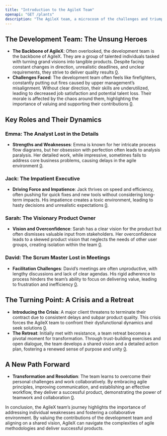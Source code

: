 ```yaml
---
title: "Introduction to the AgileX Team"
openapi: "GET /plants"
description: "The AgileX team, a microcosm of the challenges and triumphs of agile methodologies, exemplifies the delicate balance between collaboration and chaos. This team, composed of key roles such as the Product Owner, Scrum Master, and Development Team, navigates the complexities of delivering value in a fast-paced environment. Let’s delve into the dynamics of this team, exploring their struggles and the path to transformation."
---
```


## The Development Team: The Unsung Heroes

- **The Backbone of AgileX**: Often overlooked, the development team is the backbone of AgileX. They are a group of talented individuals tasked with turning grand visions into tangible products. Despite facing constant changes in direction, unrealistic deadlines, and unclear requirements, they strive to deliver quality results <u>0</u>.
- **Challenges Faced**: The development team often feels like firefighters, constantly putting out fires caused by upper management’s misalignment. Without clear direction, their skills are underutilized, leading to decreased job satisfaction and potential talent loss. Their morale is affected by the chaos around them, highlighting the importance of valuing and supporting their contributions <u>0</u>.

## Key Roles and Their Dynamics

### Emma: The Analyst Lost in the Details

- **Strengths and Weaknesses**: Emma is known for her intricate process flow diagrams, but her obsession with perfection often leads to analysis paralysis. Her detailed work, while impressive, sometimes fails to address core business problems, causing delays in the agile environment <u>0</u>.

### Jack: The Impatient Executive

- **Driving Force and Impatience**: Jack thrives on speed and efficiency, often pushing for quick fixes and new tools without considering long-term impacts. His impatience creates a toxic environment, leading to hasty decisions and unrealistic expectations <u>0</u>.

### Sarah: The Visionary Product Owner

- **Vision and Overconfidence**: Sarah has a clear vision for the product but often dismisses valuable input from stakeholders. Her overconfidence leads to a skewed product vision that neglects the needs of other user groups, creating isolation within the team <u>0</u>.

### David: The Scrum Master Lost in Meetings

- **Facilitation Challenges**: David’s meetings are often unproductive, with lengthy discussions and lack of clear agendas. His rigid adherence to process hinders the team’s ability to focus on delivering value, leading to frustration and inefficiency <u>0</u>.

## The Turning Point: A Crisis and a Retreat

- **Introducing the Crisis**: A major client threatens to terminate their contract due to consistent delays and subpar product quality. This crisis forces the AgileX team to confront their dysfunctional dynamics and seek solutions <u>0</u>.
- **The Retreat**: Initially met with resistance, a team retreat becomes a pivotal moment for transformation. Through trust-building exercises and open dialogue, the team develops a shared vision and a detailed action plan, fostering a renewed sense of purpose and unity <u>0</u>.

## A New Path Forward

- **Transformation and Resolution**: The team learns to overcome their personal challenges and work collaboratively. By embracing agile principles, improving communication, and establishing an effective workflow, they deliver a successful product, demonstrating the power of teamwork and collaboration <u>0</u>.

In conclusion, the AgileX team’s journey highlights the importance of addressing individual weaknesses and fostering a collaborative environment. By valuing the contributions of the development team and aligning on a shared vision, AgileX can navigate the complexities of agile methodologies and deliver successful products.